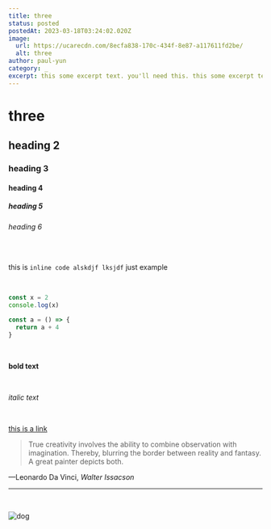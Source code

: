 ```yaml
---
title: three
status: posted
postedAt: 2023-03-18T03:24:02.020Z
image:
  url: https://ucarecdn.com/8ecfa838-170c-434f-8e87-a117611fd2be/
  alt: three
author: paul-yun
category: _
excerpt: this some excerpt text. you'll need this. this some excerpt text. you'll need this.this some excerpt text. you'll need this.
---
```

# three

## heading 2

### heading 3

#### heading 4

##### heading 5

###### heading 6

<br />

this is `inline code alskdjf lksjdf` just example


<br />

```js
const x = 2
console.log(x)

const a = () => {
  return a + 4
}
```

<br />

**bold text**

<br />

*italic text*

<br />

[this is a link](https://google.com)

> True creativity involves the ability to combine observation with imagination. Thereby, blurring the border between reality and fantasy. A great painter depicts both.

<figcaption>
  —Leonardo Da Vinci,
  <cite>Walter Issacson</cite>
</figcaption>

---

<br />

![dog](https://ucarecdn.com/435b2ff0-11aa-4186-96a5-bdc5060e4f54/-/scale_crop/1000x500/smart/ "dog")
